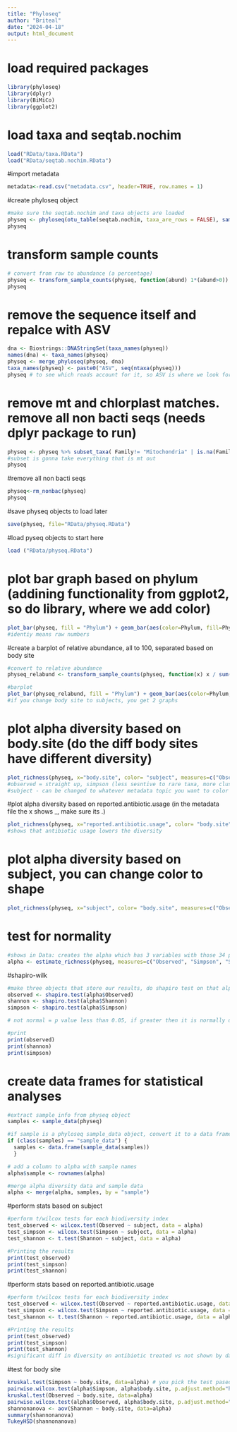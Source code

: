 ```yaml
---
title: "Phyloseq"
author: "Briteal"
date: "2024-04-18"
output: html_document
---
```


# load required packages
```r
library(phyloseq)
library(dplyr)
library(BiMiCo)
library(ggplot2)
```

# load taxa and seqtab.nochim
```r
load("RData/taxa.RData")
load("RData/seqtab.nochim.RData")
```

#import metadata 
```r
metadata<-read.csv("metadata.csv", header=TRUE, row.names = 1)
```

#create phyloseq object
```r
#make sure the seqtab.nochim and taxa objects are loaded
physeq <- phyloseq(otu_table(seqtab.nochim, taxa_are_rows = FALSE), sample_data(metadata), tax_table(taxa))
physeq
```

# transform sample counts
```r
# convert from raw to abundance (a percentage)
physeq <- transform_sample_counts(physeq, function(abund) 1*(abund>0))
physeq
```

# remove the sequence itself and repalce with ASV
```r
dna <- Biostrings::DNAStringSet(taxa_names(physeq))
names(dna) <- taxa_names(physeq)
physeq <- merge_phyloseq(physeq, dna)
taxa_names(physeq) <- paste0("ASV", seq(ntaxa(physeq)))
physeq # to see which reads account for it, so ASV is where we look for seqs
```

# remove mt and chlorplast matches. remove all non bacti seqs (needs dplyr package to run)
```r
physeq <- physeq %>% subset_taxa( Family!= "Mitochondria" | is.na(Family) & Order!="Chloroplast" | is.na(Order) )
#subset is gonna take everything that is mt out
physeq
```

#remove all non bacti seqs
```r
physeq<-rm_nonbac(physeq)
physeq
```

#save physeq objects to load later
```r
save(physeq, file="RData/physeq.RData")
```

#load pyseq objects to start here
```r
load ("RData/physeq.RData")
```

# plot bar graph based on phylum (addining functionality from ggplot2, so do library, where we add color)
```r
plot_bar(physeq, fill = "Phylum") + geom_bar(aes(color=Phylum, fill=Phylum), stat="identity", position="fill")
#identiy means raw numbers 
```

#create a barplot of relative abundance, all to 100, separated based on body site 
```r
#convert to relative abundance
physeq_relabund <- transform_sample_counts(physeq, function(x) x / sum(x))

#barplot
plot_bar(physeq_relabund, fill = "Phylum") + geom_bar(aes(color=Phylum, fill=Phylum), stat="identity", position="fill") + facet_wrap(~body.site, scales = "free")
#if you change body site to subjects, you get 2 graphs
```

# plot alpha diversity based on body.site (do the diff body sites have different diversity)
```r
plot_richness(physeq, x="body.site", color= "subject", measures=c("Observed", "Simpson", "Shannon"))
#observed = straight up, simpson (less sesntive to rare taxa, more clustered) and shannon (more sentsitive to rare taxa) take into the abundance 
#subject - can be changed to whatever metadata topic you want to color 
```

#plot alpha diversity based on reported.antibiotic.usage (in the metadata file the x shows _, make sure its .)
```r
plot_richness(physeq, x="reported.antibiotic.usage", color= "body.site", measures=c("Observed", "Simpson", "Shannon"))
#shows that antibiotic usage lowers the diversity 
```

# plot alpha diversity based on subject, you can change color to shape 
```r
plot_richness(physeq, x="subject", color= "body.site", measures=c("Observed", "Simpson", "Shannon"))
```

# test for normality 
```r
#shows in Data: creates the alpha which has 3 variables with those 34 points, if alpha says empty then error
alpha <- estimate_richness(physeq, measures=c("Observed", "Simpson", "Shannon"))
```


#shapiro-wilk
```r
#make three objects that store our results, do shapiro test on that alpha-object-column 
observed <- shapiro.test(alpha$Observed)
shannon <- shapiro.test(alpha$Shannon)
simpson <- shapiro.test(alpha$Simpson)

# not normal = p value less than 0.05, if greater then it is normally distributed, shannon is the only one greater

#print
print(observed)
print(shannon)
print(simpson)
```

# create data frames for statistical analyses
```r
#extract sample info from physeq object
samples <- sample_data(physeq)

#if sample is a phyloseq sample_data object, convert it to a data frame
if (class(samples) == "sample_data") { 
  samples <- data.frame(sample_data(samples))
  }

# add a column to alpha with sample names
alpha$sample <- rownames(alpha)

#merge alpha diversity data and sample data
alpha <- merge(alpha, samples, by = "sample")
```

#perform stats based on subject
```r
#perform t/wilcox tests for each biodiversity index
test_observed <- wilcox.test(Observed ~ subject, data = alpha)
test_simpson <- wilcox.test(Simpson ~ subject, data = alpha)
test_shannon <- t.test(Shannon ~ subject, data = alpha)

#Printing the results
print(test_observed)
print(test_simpson)
print(test_shannon)
```

#perform stats based on reported.antibiotic.usage
```r
#perform t/wilcox tests for each biodiversity index
test_observed <- wilcox.test(Observed ~ reported.antibiotic.usage, data = alpha)
test_simpson <- wilcox.test(Simpson ~ reported.antibiotic.usage, data = alpha)
test_shannon <- t.test(Shannon ~ reported.antibiotic.usage, data = alpha)

#Printing the results
print(test_observed)
print(test_simpson)
print(test_shannon)
#significant diff in diversity on antibiotic treated vs not shown by data p value
```

#test for body site
```r
kruskal.test(Simpson ~ body.site, data=alpha) # you pick the test pased on the shapiro results
pairwise.wilcox.test(alpha$Simpson, alpha$body.site, p.adjust.method="holm") #based on simpson and body site, my sig comparisons, the tongue and gut are sig diff, and left palm are sig dif
kruskal.test(Observed ~ body.site, data=alpha)
pairwise.wilcox.test(alpha$Observed, alpha$body.site, p.adjust.method="holm")
shannonanova <- aov(Shannon ~ body.site, data=alpha)
summary(shannonanova)
TukeyHSD(shannonanova)
```